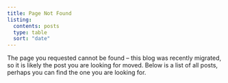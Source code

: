 ```yaml
---
title: Page Not Found
listing:
  contents: posts
  type: table
  sort: "date"
---
```


The page you requested cannot be found -- this blog was recently migrated, so it is likely the post you are looking for moved. Below is a list of all posts, perhaps you can find the one you are looking for.